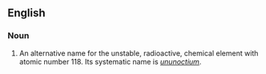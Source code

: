 ==English==

===Noun===
{{en-noun|sg=[[eka]]-[[radon]]|-}}

# {{element}} An alternative name for the unstable, radioactive, chemical element with atomic number 118. Its systematic name is ''[[ununoctium]]''.
{{anagrams:en/aadeknor}}